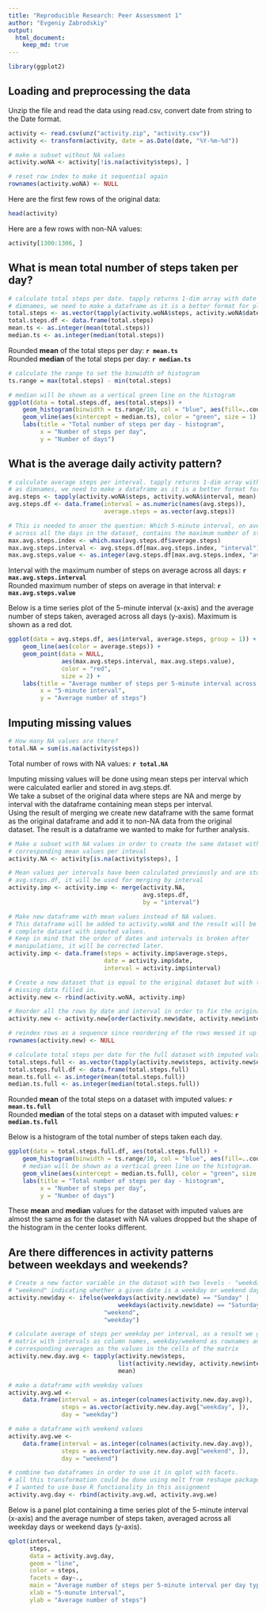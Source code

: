 ```yaml
---
title: "Reproducible Research: Peer Assessment 1"
author: "Evgeniy Zabrodskiy"
output: 
  html_document:
    keep_md: true
---
```


```r
library(ggplot2)
```

## Loading and preprocessing the data
Unzip the file and read the data using read.csv, convert date from string to the Date format.

```r
activity <- read.csv(unz("activity.zip", "activity.csv"))
activity <- transform(activity, date = as.Date(date, "%Y-%m-%d"))

# make a subset without NA values
activity.woNA <- activity[!is.na(activity$steps), ]

# reset row index to make it sequential again
rownames(activity.woNA) <- NULL
```  

Here are the first few rows of the original data:
```r
head(activity)
```
Here are a few rows with non-NA values:
```r
activity[1300:1306, ]
```

## What is mean total number of steps taken per day?
```r
# calculate total steps per date. tapply returns 1-dim array with date as 
# dimnames, we need to make a dataframe as it is a better format for plotting
total.steps <- as.vector(tapply(activity.woNA$steps, activity.woNA$date, sum))
total.steps.df <- data.frame(total.steps)
mean.ts <- as.integer(mean(total.steps))
median.ts <- as.integer(median(total.steps))
```

Rounded **mean** of the total steps per day: **`r mean.ts`**  
Rounded **median** of the total steps per day: **`r median.ts`**    

```r
# calculate the range to set the binwidth of histogram 
ts.range = max(total.steps) - min(total.steps)

# median will be shown as a vertical green line on the histogram
ggplot(data = total.steps.df, aes(total.steps)) + 
    geom_histogram(binwidth = ts.range/10, col = "blue", aes(fill=..count..)) + 
    geom_vline(aes(xintercept = median.ts), color = "green", size = 1) +
    labs(title = "Total number of steps per day - histogram", 
         x = "Number of steps per day", 
         y = "Number of days")
```  

## What is the average daily activity pattern?
```r
# calculate average steps per interval. tapply returns 1-dim array with interval
# as dimnames, we need to make a dataframe as it is a better format for plotting
avg.steps <- tapply(activity.woNA$steps, activity.woNA$interval, mean)
avg.steps.df <- data.frame(interval = as.numeric(names(avg.steps)), 
                           average.steps = as.vector(avg.steps))

# This is needed to anser the question: Which 5-minute interval, on average 
# across all the days in the dataset, contains the maximum number of steps?
max.avg.steps.index <- which.max(avg.steps.df$average.steps)
max.avg.steps.interval <- avg.steps.df[max.avg.steps.index, "interval"]
max.avg.steps.value <- as.integer(avg.steps.df[max.avg.steps.index, "average.steps"])
```

Interval with the maximum number of steps on average across all days: **`r max.avg.steps.interval`**  
Rounded maximum number of steps on average in that interval: **`r max.avg.steps.value`**  

Below is a time series plot of the 5-minute interval (x-axis) and the average number of steps taken, averaged across all days (y-axis). Maximum is shown as a red dot.

```r
ggplot(data = avg.steps.df, aes(interval, average.steps, group = 1)) +
    geom_line(aes(color = average.steps)) + 
    geom_point(data = NULL, 
               aes(max.avg.steps.interval, max.avg.steps.value), 
               color = "red", 
               size = 2) +
    labs(title = "Average number of steps per 5-minute interval across all days", 
         x = "5-minute interval", 
         y = "Average number of steps")
```

## Imputing missing values
```r
# How many NA values are there?
total.NA = sum(is.na(activity$steps))
```

Total number of rows with NA values: **`r total.NA`**

Imputing missing values will be done using mean steps per interval which were calculated earlier and stored in avg.steps.df.  
We take a subset of the original data where steps are NA and merge by interval with the dataframe containing mean steps per interval.  
Using the result of merging we create new dataframe with the same format as the original dataframe and add it to non-NA data from the original dataset. The result is a dataframe we wanted to make for further analysis.

```r
# Make a subset with NA values in order to create the same dataset with 
# corresponding mean values per inteval 
activity.NA <- activity[is.na(activity$steps), ]

# Mean values per intervals have been calculated previously and are stored in 
# avg.steps.df, it will be used for merging by interval
activity.imp <- activity.imp <- merge(activity.NA, 
                                      avg.steps.df, 
                                      by = "interval")

# Make new dataframe with mean values instead of NA values. 
# This dataframe will be added to activity.woNA and the result will be a 
# complete dataset with imputed values.
# Keep in mind that the order of dates and intervals is broken after 
# manipulations, it will be corrected later.
activity.imp <- data.frame(steps = activity.imp$average.steps, 
                           date = activity.imp$date, 
                           interval = activity.imp$interval)

# Create a new dataset that is equal to the original dataset but with the 
# missing data filled in. 
activity.new <- rbind(activity.woNA, activity.imp)

# Reorder all the rows by date and interval in order to fix the original order
activity.new <- activity.new[order(activity.new$date, activity.new$interval), ]

# reindex rows as a sequence since reordering of the rows messed it up
rownames(activity.new) <- NULL

# calculate total steps per date for the full dataset with imputed values. 
total.steps.full <- as.vector(tapply(activity.new$steps, activity.new$date, sum))
total.steps.full.df <- data.frame(total.steps.full)
mean.ts.full <- as.integer(mean(total.steps.full))
median.ts.full <- as.integer(median(total.steps.full))
```

Rounded **mean** of the total steps on a dataset with imputed values: **`r mean.ts.full`**  
Rounded **median** of the total steps on a dataset with imputed values: **`r median.ts.full`**    

Below is a histogram of the total number of steps taken each day. 

```r
ggplot(data = total.steps.full.df, aes(total.steps.full)) + 
    geom_histogram(binwidth = ts.range/10, col = "blue", aes(fill=..count..)) + 
    # median will be shown as a vertical green line on the histogram.
    geom_vline(aes(xintercept = median.ts.full), color = "green", size = 1) +
    labs(title = "Total number of steps per day - histogram", 
         x = "Number of steps per day", 
         y = "Number of days")
```

These **mean** and **median** values for the dataset with imputed values are almost the same as for the dataset with NA values dropped but the shape of the histogram in the center looks different.

## Are there differences in activity patterns between weekdays and weekends?
```r
# Create a new factor variable in the dataset with two levels - "weekday" and 
# "weekend" indicating whether a given date is a weekday or weekend day
activity.new$day <- ifelse(weekdays(activity.new$date) == "Sunday" | 
                               weekdays(activity.new$date) == "Saturday",
                           "weekend",
                           "weekday")

# calculate average of steps per weekday per interval, as a result we get
# matrix with intervals as column names, weekday/weekend as rownames and
# corresponding averages as the values in the cells of the matrix
activity.new.day.avg <- tapply(activity.new$steps, 
                               list(activity.new$day, activity.new$interval),
                               mean)

# make a dataframe with weekday values
activity.avg.wd <- 
    data.frame(interval = as.integer(colnames(activity.new.day.avg)), 
               steps = as.vector(activity.new.day.avg["weekday", ]),
               day = "weekday")

# make a dataframe with weekend values
activity.avg.we <- 
    data.frame(interval = as.integer(colnames(activity.new.day.avg)), 
               steps = as.vector(activity.new.day.avg["weekend", ]),
               day = "weekend")

# combine two dataframes in order to use it in qplot with facets.
# all this transformation could be done using melt from reshape package but
# I wanted to use base R functionality in this assignment
activity.avg.day <- rbind(activity.avg.wd, activity.avg.we)
```

Below is a panel plot containing a time series plot of the 5-minute interval (x-axis) and the average number of steps taken, averaged across all weekday days or weekend days (y-axis).

```r
qplot(interval, 
      steps, 
      data = activity.avg.day, 
      geom = "line", 
      color = steps, 
      facets = day~.,
      main = "Average number of steps per 5-minute interval per day type",
      xlab = "5-munute interval",
      ylab = "Average number of steps")
```

